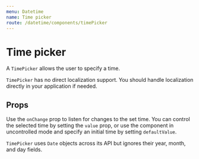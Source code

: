 ```yaml
---
menu: Datetime
name: Time picker
route: /datetime/components/timePicker
---
```



# Time picker

A `TimePicker` allows the user to specify a time.

`TimePicker` has no direct localization support. You should handle localization directly in your
application if needed.

<TimePickerExample />

## Props

Use the `onChange` prop to listen for changes to the set time. You can control the selected time by
setting the `value` prop, or use the component in uncontrolled mode and specify an initial time by
setting `defaultValue`.

`TimePicker` uses `Date` objects across its API but ignores their year, month, and day fields.

<Interface name="ITimePickerProps" />
